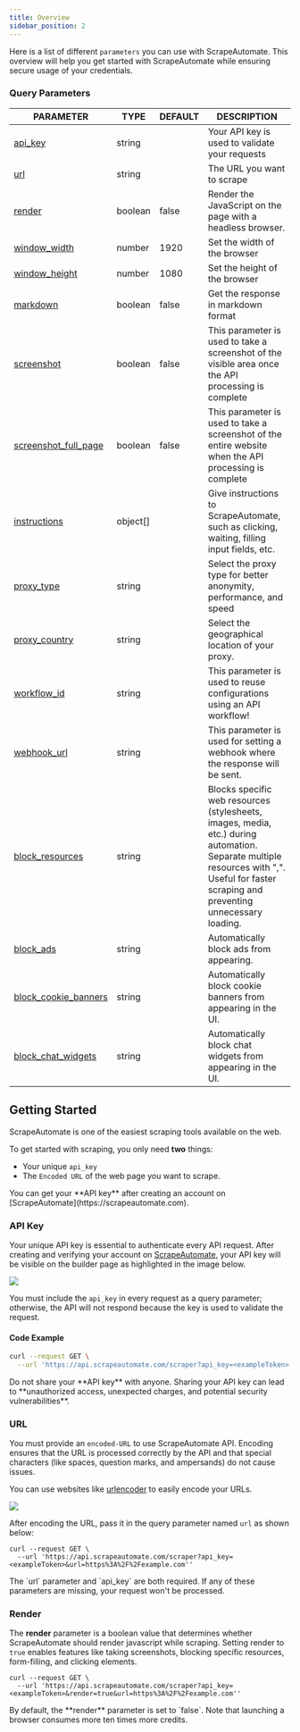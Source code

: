 ```yaml
---
title: Overview
sidebar_position: 2
---
```


Here is a list of different `parameters` you can use with ScrapeAutomate. This overview will help you get started with ScrapeAutomate while ensuring secure usage of your credentials.

### Query Parameters

| PARAMETER                                                            | TYPE     | DEFAULT | DESCRIPTION                                                                                                                                                                              |
| -------------------------------------------------------------------- | -------- | ------- | ---------------------------------------------------------------------------------------------------------------------------------------------------------------------------------------- |
| [api_key](/overview#api-key)                                         | string   |         | Your API key is used to validate your requests                                                                                                                                           |
| [url](overview#url)                                                  | string   |         | The URL you want to scrape                                                                                                                                                               |
| [render](overview#render)                                            | boolean  | false   | Render the JavaScript on the page with a headless browser.                                                                                                                               |
| [window_width](/essentials/rendering#window-width-%26-height)        | number   | 1920    | Set the width of the browser                                                                                                                                                             |
| [window_height](/essentials/rendering#window-width-%26-height)       | number   | 1080    | Set the height of the browser                                                                                                                                                            |
| [markdown](/essentials/output#markdown)                              | boolean  | false   | Get the response in markdown format                                                                                                                                                      |
| [screenshot](/essentials/output#screenshot-of-visible-area)          | boolean  | false   | This parameter is used to take a screenshot of the visible area once the API processing is complete                                                                                      |
| [screenshot_full_page](/essentials/output#full-page-screenshot)      | boolean  | false   | This parameter is used to take a screenshot of the entire website when the API processing is complete                                                                                    |
| [instructions](/essentials/rendering#instructions)                   | object[] |         | Give instructions to ScrapeAutomate, such as clicking, waiting, filling input fields, etc.                                                                                               |
| [proxy_type](/essentials/proxies#proxy-type)                         | string   |         | Select the proxy type for better anonymity, performance, and speed                                                                                                                       |
| [proxy_country](/essentials/proxies#proxy-country)                   | string   |         | Select the geographical location of your proxy.                                                                                                                                          |
| [workflow_id](/endpoints/workflow)                                   | string   |         | This parameter is used to reuse configurations using an API workflow!                                                                                                                    |
| [webhook_url](/essentials/output#webhook)                            | string   |         | This parameter is used for setting a webhook where the response will be sent.                                                                                                            |
| [block_resources](/essentials/blocking#blocking-resources)           | string   |         | Blocks specific web resources (stylesheets, images, media, etc.) during automation. Separate multiple resources with ",". Useful for faster scraping and preventing unnecessary loading. |
| [block_ads](/essentials/blocking#blocking-ads)                       | string   |         | Automatically block ads from appearing.                                                                                                                                                  |
| [block_cookie_banners](/essentials/blocking#blocking-cookie-banners) | string   |         | Automatically block cookie banners from appearing in the UI.                                                                                                                             |
| [block_chat_widgets](/essentials/blocking#blocking-chat-widgets)     | string   |         | Automatically block chat widgets from appearing in the UI.                                                                                                                               |

## Getting Started

ScrapeAutomate is one of the easiest scraping tools available on the web.

To get started with scraping, you only need **two** things:

- Your unique `api_key`
- The `Encoded URL` of the web page you want to scrape.

<Info>
  You can get your **API key** after creating an account on
  [ScrapeAutomate](https://scrapeautomate.com).
</Info>

### API Key

Your unique API key is essential to authenticate every API request. After creating and verifying your account on <a href="/">ScrapeAutomate</a>, your API key will be visible on the builder page as highlighted in the image below.

![](../images/api-key.png)

You must include the `api_key` in every request as a query parameter; otherwise, the API will not respond because the key is used to validate the request.

#### Code Example

```sh
curl --request GET \
  --url 'https://api.scrapeautomate.com/scraper?api_key=<exampleToken>'
```

<Warning>
  Do not share your **API key** with anyone. Sharing your API key can lead to
  **unauthorized access, unexpected charges, and potential security
  vulnerabilities**.
</Warning>

### URL

You must provide an `encoded-URL` to use ScrapeAutomate API. Encoding ensures that the URL is processed correctly by the API and that special characters (like spaces, question marks, and ampersands) do not cause issues.

You can use websites like [urlencoder](https://www.urlencoder.org/) to easily encode your URLs.

![](../images/url-encoder.png)

After encoding the URL, pass it in the query parameter named `url` as shown below:

```shell
curl --request GET \
  --url 'https://api.scrapeautomate.com/scraper?api_key=<exampleToken>&url=https%3A%2F%2Fexample.com''
```

<Note>
  The `url` parameter and `api_key` are both required. If any of these
  parameters are missing, your request won't be processed.
</Note>

### Render

The **render** parameter is a boolean value that determines whether ScrapeAutomate should render javascript while scraping. Setting render to `true` enables features like taking screenshots, blocking specific resources, form-filling, and clicking elements.

```shell
curl --request GET \
  --url 'https://api.scrapeautomate.com/scraper?api_key=<exampleToken>&render=true&url=https%3A%2F%2Fexample.com''
```

<Info>
  By default, the **render** parameter is set to `false`. Note that launching a
  browser consumes more ten times more credits.
</Info>
